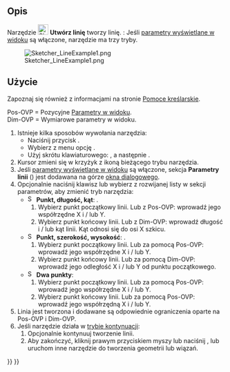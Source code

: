 <languages/>

{{Docnav/pl
|[[Sketcher_CreatePolyline/pl|Utwórz polilinię]]
|[[Sketcher_CreateArc/pl|Utwórz łuk]]
|[[Sketcher_Workbench/pl|środowisko pracy Szkicownik]]
|IconL=Sketcher_CreatePolyline.svg
|IconR=Sketcher_CompCreateArc.png
|IconC=Workbench_Sketcher.svg
}}

{{GuiCommand/pl
|Name=Sketcher CreateLine
|Name/pl=Szkicownik: Utwórz linię
|MenuLocation=Szkic → Elementy geometryczne szkicownika → Utwórz linię
|Workbenches=[[Sketcher_Workbench/pl|Szkicownik]]
|Shortcut={{KEY|G}} {{KEY|L}}
|SeeAlso=[[Sketcher_CreatePolyline/pl|Utwórz polilinię]]
}}

<span id="Description"></span>
==Opis==

Narzędzie [[Image:Sketcher_CreateLine.svg|24px]] '''Utwórz linię''' tworzy linię. {{Version/pl|1.0}}: Jeśli [[Sketcher_Preferences/pl#Ogólne|parametry wyświetlane w widoku]] są włączone, narzędzie ma trzy tryby.

[[Image:Sketcher_LineExample1.png‎]]

<span id="Usage"></span>
==Użycie==

Zapoznaj się również z informacjami na stronie [[Sketcher_Workbench/pl#Pomoce_kreślarskie|Pomoce kreślarskie]].

Pos-OVP = Pozycyjne [[Sketcher_Preferences#Ogólne/pl|Parametry w widoku]]. {{Version/pl|1.0}}<br>
Dim-OVP = Wymiarowe parametry w  widoku. {{Version/pl|1.0}}

# Istnieje kilka sposobów wywołania narzędzia:
#* Naciśnij przycisk {{Button|[[Image:Sketcher_CreateLine.svg|16px]] '''Utwórz linię'''}}.
#* Wybierz z menu opcję {{MenuCommand|Szkic → Elementy geometryczne szkicownika → [[Image:Sketcher_CreateLine.svg|16px]] Utwórz linię}}.
#* Użyj skrótu klawiaturowego: {{KEY|G}}, a następnie {{KEY|L}}.
# Kursor zmieni się w krzyżyk z ikoną bieżącego trybu narzędzia.
# Jeśli [[Sketcher_Preferences/pl#Ogólne|parametry wyświetlane w widoku]] są włączone, sekcja '''Parametry linii''' ({{Version/pl|1.0}}) jest dodawana na górze [[Sketcher_Dialog/pl|okna dialogowego]].
# Opcjonalnie naciśnij klawisz {{KEY|M}} lub wybierz z rozwijanej listy w sekcji parametrów, aby zmienić tryb narzędzia:
#* [[Image:Sketcher_CreateLineAngleLength.svg|16px]] '''Punkt, długość, kąt''': {{Version/pl|1.0}}.
#*# Wybierz punkt początkowy linii. Lub z Pos-OVP: wprowadź jego współrzędne X i / lub Y.
#*# Wybierz punkt końcowy linii. Lub z Dim-OVP: wprowadź długość i / lub kąt linii. Kąt odnosi się do osi X szkicu.
#* [[Image:Sketcher_CreateLineLengthWidth.svg|16px]] '''Punkt, szerokość, wysokość''': {{Version/pl|1.0}}.
#*# Wybierz punkt początkowy linii. Lub za pomocą Pos-OVP: wprowadź jego współrzędne X i / lub Y.
#*# Wybierz punkt końcowy linii. Lub za pomocą Dim-OVP: wprowadź jego odległość X i / lub Y od punktu początkowego.
#* [[Image:Sketcher_CreateLine.svg|16px]] '''Dwa punkty''':
#*# Wybierz punkt początkowy linii. Lub za pomocą Pos-OVP: wprowadź jego współrzędne X i / lub Y.
#*# Wybierz punkt końcowy linii. Lub za pomocą Pos-OVP: wprowadź jego współrzędną X i / lub Y.
# Linia jest tworzona i dodawane są odpowiednie ograniczenia oparte na Pos-OVP i Dim-OVP.
# Jeśli narzędzie działa w [[Sketcher_Workbench/pl#Tryby_kontynuacji|trybie kontynuacji]]:
## Opcjonalnie kontynuuj tworzenie linii.
## Aby zakończyć, kliknij prawym przyciskiem myszy lub naciśnij {{KEY|Esc}}, lub uruchom inne narzędzie do tworzenia geometrii lub wiązań.


{{Docnav/pl
|[[Sketcher_CreatePolyline/pl|Utwórz polilinię]]
|[[Sketcher_CreateArc/pl|Utwórz łuk]]
|[[Sketcher_Workbench/pl|środowisko pracy Szkicownik]]
|IconL=Sketcher_CreatePolyline.svg
|IconR=Sketcher_CompCreateArc.png
|IconC=Workbench_Sketcher.svg
}}

{{Sketcher Tools navi{{#translation:}}}}
{{Userdocnavi{{#translation:}}}}
